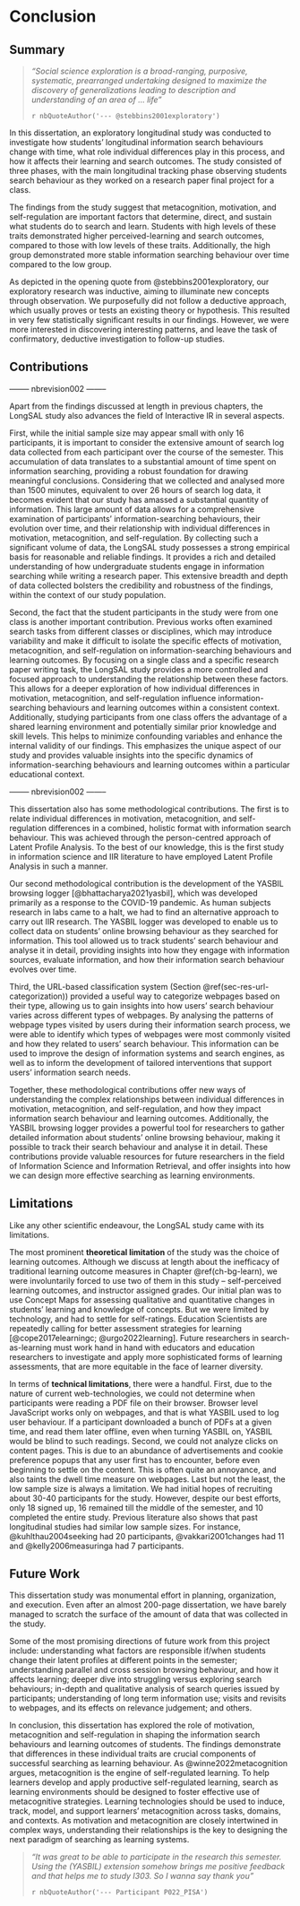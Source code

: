 # Conclusion

## Summary

> *"Social science exploration is a broad-ranging, purposive, systematic, prearranged undertaking designed to maximize the discovery of generalizations leading to description and understanding of an area of ... life"*
>
> `r nbQuoteAuthor('--- @stebbins2001exploratory')`

In this dissertation, an exploratory longitudinal study was conducted to investigate how students' longitudinal information search behaviours change with time, what role individual differences play in this process, and how it affects their learning and search outcomes.
The study consisted of three phases, with the main longitudinal tracking phase observing students search behaviour as they worked on a research paper final project for a class.


The findings from the study suggest that metacognition, motivation, and self-regulation are important factors that determine, direct, and sustain what students do to search and learn.
Students with high levels of these traits demonstrated higher perceived-learning and search outcomes, compared to those with low levels of these traits.
Additionally, the high group demonstrated more stable information searching behaviour over time compared to the low group.


As depicted in the opening quote from @stebbins2001exploratory, our exploratory research was inductive, aiming to illuminate new concepts through observation.
We purposefully did not follow a deductive approach, which usually proves or tests an existing theory or hypothesis.
This resulted in very few statistically significant results in our findings.
However, we were more interested in discovering interesting patterns, and leave the task of confirmatory, deductive investigation to follow-up studies.





<!-- We believe the findings from this study will lead to more confirmatory studies. -->

<!-- Overall, the findings suggest that developing effective search strategies and building confidence in one's knowledge on a given topic can lead to higher perceived learning and search outcomes. However, there may be other factors that come into play when it comes to achieving higher grades in research paper assignments. -->

<!-- 

Most of the results did not have statistical significance - but that's okay because this is exploratory research, which is inductive, rather than deductive.  
https://youtu.be/URz4CAaJqnE

We were more interested in discovering interesting patterns.
We believe the findings from this study will lead to more confirmatory studies.

https://www.youtube.com/playlist?list=PLZp7Vke_WTVr8E4dM1fDeMJr2B7My9Gan

, Contributions, and Future Work 

TODO: New references

- https://www.mdpi.com/2673-4001/4/1/8
- https://link.springer.com/article/10.1007/s10648-023-09730-8
- Claudia Hauff's works from CHIIR2020 onwards
- SYR and other's works

-->

## Contributions


[ -------- nbrevision002 --------]{color="red"}

Apart from the findings discussed at length in previous chapters, the LongSAL study also advances the field of Interactive IR in several aspects.


First, while the initial sample size may appear small with only 16 participants, it is important to consider the extensive amount of search log data collected from each participant over the course of the semester. This accumulation of data translates to a substantial amount of time spent on information searching, providing a robust foundation for drawing meaningful conclusions.
<!-- Specifically, you mentioned that each participant recorded multiple hours of search sessions throughout the research paper writing process.  -->
Considering that we collected and analysed more than 1500 minutes, equivalent to over 26 hours of search log data, it becomes evident that our study has amassed a substantial quantity of information. This large amount of data allows for a comprehensive examination of participants' information-searching behaviours, their evolution over time, and their relationship with individual differences in motivation, metacognition, and self-regulation. 
By collecting such a significant volume of data, the LongSAL study possesses a strong empirical basis for reasonable and reliable findings. It provides a rich and detailed understanding of how undergraduate students engage in information searching while writing a research paper. This extensive breadth and depth of data collected bolsters the credibility and robustness of the findings, within the context of our study population.


Second, the fact that the student participants in the study were from one class is another important contribution. Previous works often examined search tasks from different classes or disciplines, which may introduce variability and make it difficult to isolate the specific effects of motivation, metacognition, and self-regulation on information-searching behaviours and learning outcomes.
By focusing on a single class and a specific research paper writing task, the LongSAL study provides a more controlled and focused approach to understanding the relationship between these factors. 
This allows for a deeper exploration of how individual differences in motivation, metacognition, and self-regulation influence information-searching behaviours and learning outcomes within a consistent context.
Additionally, studying participants from one class offers the advantage of a shared learning environment and potentially similar prior knowledge and skill levels. This helps to minimize confounding variables and enhance the internal validity of our findings.
This emphasizes the unique aspect of our study and provides valuable insights into the specific dynamics of information-searching behaviours and learning outcomes within a particular educational context.


<!-- First, although at initial glance the sample size may appear to be a mere N=10, since each participants recorded multiple hours of search sessions over the semester, we collected and analysed more than 1500 minutes, or over 26 hours of search log data. 
This quantity is quite significant to draw reasonable conclusions. -->


[ -------- nbrevision002 --------]{color="red"}


This dissertation also has some methodological contributions.
The first is to relate individual differences in motivation, metacognition, and self-regulation differences in a combined, holistic format with information search behaviour.
This was achieved through the person-centred approach of Latent Profile Analysis.
To the best of our knowledge, this is the first study in information science and IIR literature to have employed Latent Profile Analysis in such a manner.


Our second methodological contribution is the development of the YASBIL browsing logger [@bhattacharya2021yasbil], which was developed primarily as a response to the COVID-19 pandemic.
<!-- With the onset of the pandemic, there was a staggering halt in in-lab human subjects research, and we had to plan for an alternative strategy to carry out IIR research.  -->
<!-- YASBIL was the fruit of that labour. -->
As human subjects research in labs came to a halt, we had to find an alternative approach to carry out IIR research.
The YASBIL logger was developed to enable us to collect data on students' online browsing behaviour as they searched for information. This tool allowed us to track students' search behaviour and analyse it in detail, providing insights into how they engage with information sources, evaluate information, and how their information search behaviour evolves over time.


Third, the URL-based classification system (Section \@ref(sec-res-url-categorization)) provided a useful way to categorize webpages based on their type, allowing us to gain insights into how users' search behaviour varies across different types of webpages. By analysing the patterns of webpage types visited by users during their information search process, we were able to identify which types of webpages were most commonly visited and how they related to users' search behaviour. This information can be used to improve the design of information systems and search engines, as well as to inform the development of tailored interventions that support users' information search needs.


Together, these methodological contributions offer new ways of understanding the complex relationships between individual differences in motivation, metacognition, and self-regulation, and how they impact information search behaviour and learning outcomes. Additionally, the YASBIL browsing logger provides a powerful tool for researchers to gather detailed information about students' online browsing behaviour, making it possible to track their search behaviour and analyse it in detail. These contributions provide valuable resources for future researchers in the field of Information Science and Information Retrieval, and offer insights into how we can design more effective searching as learning environments.



## Limitations

Like any other scientific endeavour, the LongSAL study came with its limitations.

The most prominent **theoretical limitation** of the study was the choice of learning outcomes.
Although we discuss at length about the inefficacy of traditional learning outcome measures in Chapter \@ref(ch-bg-learn), we were involuntarily forced to use two of them in this study -- self-perceived learning outcomes, and instructor assigned grades.
Our initial plan was to use Concept Maps for assessing qualitative and quantitative changes in students' learning and knowledge of concepts.
But we were limited by technology, and had to settle for self-ratings.
Education Scientists are repeatedly calling for better assessment strategies for learning [@cope2017elearningc; @urgo2022learning].
Future researchers in search-as-learning must work hand in hand with educators and education researchers to investigate and apply more sophisticated forms of learning assessments, that are more equitable in the face of learner diversity.


In terms of **technical limitations**, there were a handful.
First, due to the nature of current web-technologies, we could not determine when participants were reading a PDF file on their browser.
Browser level JavaScript works only on webpages, and that is what YASBIL used to log user behaviour.
If a participant downloaded a bunch of PDFs at a given time, and read them later offline, even when turning YASBIL on, YASBIL would be blind to such readings.
Second, we could not analyze clicks on content pages. This is due to an abundance of advertisements and cookie preference popups that any user first has to encounter, before even beginning to settle on the content. This is often quite an annoyance, and also taints the dwell time measure on webpages.
Last but not the least, the low sample size is always a limitation.
We had initial hopes of recruiting about 30-40 participants for the study.
However, despite our best efforts, only 18 signed up, 16 remained till the middle of the semester, and 10 completed the entire study.
Previous literature also shows that past longitudinal studies had similar low sample sizes.
For instance, @kuhlthau2004seeking had 20 participants, @vakkari2001changes had 11 and @kelly2006measuringa had 7 participants.

<!-- 

### Technical Limitation

- No PDF
- N=16 to N=10
- Also check anticipated limitations section from proposal
- Did not assess goodness of fit of whether first order Markov chain is the most appropriate for modelling search tactic transitions (Besag and Mondal’s (2013) statistical test)
- did not track revisits across different tasks
- clicks may have been on popup ads, cookie consent forms, and others, instead of only links (difficult to guesstimate from HTML markup)

Some difficulties:

- opening same URL in 2 different tabs and switching between them for a while before realising one is different from the other
  - or maybe long webpage (e.g.) book - two tabs at two different locations in webpage
 -->

## Future Work

This dissertation study was monumental effort in planning, organization, and execution.
<!-- , and as such there is a lot more to explore given the  -->
Even after an almost 200-page dissertation, we have barely managed to scratch the surface of the amount of data that was collected in the study.

Some of the most promising directions of future work from this project include:
understanding what factors are responsible if/when students change their latent profiles at different points in the semester;
understanding parallel and cross session browsing behaviour, and how it affects learning;
deeper dive into struggling versus exploring search behaviours;
in-depth and qualitative analysis of search queries issued by participants;
understanding of long term information use;
visits and revisits to webpages, and its effects on relevance judgement;
and others.

<!-- 
for the transitions or the changes in the Latent profiles at different points in the semester?
- Correlation between user profiles and search tactics [Table 9 @taramigkou2018leveraging]
- Parallel Browsing Behaviour
- Consistency of search terms (from FIRE group) -- low consistency = evidence of learning?
- Navigators vs Explorers (from IWSS)
- Struggling vs exploring
- Strategies from [@lam2007session] section 6: short nav, topic explore, etc
- Bing + ChatGPT, from MSR blogpost:
  - https://blogs.microsoft.com/blog/2023/02/07/reinventing-search-with-a-new-ai-powered-microsoft-bing-and-edge-your-copilot-for-the-web/
- Google + ChatGPT, from Sundar Pichai
  - https://blog.google/technology/ai/bard-google-ai-search-updates/
  - "AI features in Search can distill information to help you see the big picture."

Contrary opinions:

- https://www.newyorker.com/tech/annals-of-technology/chatgpt-is-a-blurry-jpeg-of-the-web
  - "When we’re dealing with sequences of words, lossy compression looks smarter than lossless compression."
  - hallucinations
- https://abcnews4.com/news/nation-world/experts-warn-dangers-ai-google-microsoft-push-new-chatbots-chatgpt-bard-technology-big-tech-open-ended-questions-responses-alphabet-misinformation-disinformation-internet-new-developments-bing-search-engines
  - Matt is here
  - potential to misinformation

> *We've confused young people’s ability to operate digital devices with the sophistication they need to discern whether the information those devices yield is something that can be relied upon*
>
> https://twitter.com/suzettelohmeyer/status/1617909351766757376
> https://www.grid.news/story/misinformation/2023/01/23/will-information-literacy-in-schools-fix-our-misinformation-problem/
 -->

In conclusion, this dissertation has explored the role of motivation, metacognition and self-regulation in shaping the information search behaviours and learning outcomes of students.
The findings demonstrate that differences in these individual traits are crucial components of successful searching as learning behaviour.
As @winne2022metacognition argues, metacognition is the engine of self-regulated learning.
To help learners develop and apply productive self-regulated learning, search as learning environments should be designed to foster effective use of metacognitive strategies.
Learning technologies should be used to induce, track, model, and support learners’ metacognition across tasks, domains, and contexts.
As motivation and metacognition are closely intertwined in complex ways, understanding their relationships is the key to designing the next paradigm of searching as learning systems.

<!-- 
 
 Learning environments should be designed to foster the effective use of metacognitive strategies to help learners develop and apply productive self-regulated learning. Moreover, learning technologies can be used to induce, track, model, and support learners’ metacognition across tasks, domains, and contexts. The study recommends that understanding the complex relationship between motivation and metacognition is essential to designing effective searching as learning environments. 
 
-->

> *"It was great to be able to participate in the research this semester. Using the (YASBIL) extension somehow brings me positive feedback and that helps me to study I303. So I wanna say thank you"*
>
> `r nbQuoteAuthor('--- Participant P022_PISA')`

<!-- 

This dissertation study aimed to investigate the role of metacognition in information searching as a learning activity. 

The study consisted of three phases. The first phase was an exploratory study that investigated the relationship between metacognition and information searching. The second phase was a longitudinal study that examined the impact of changing individual differences on students' longitudinal information searching behaviors and learning outcomes. The third phase was a study that compared the information searching behaviors of students on repeated and non-repeated search tasks.

The findings of the exploratory study indicated that metacognition is a crucial component of information searching as a learning activity. The results showed that the use of metacognitive strategies such as monitoring and control positively influenced the effectiveness of information searching. The results of the longitudinal study showed that 

The third phase of the study found that the information searching behaviors of students differed on repeated and non-repeated search tasks. The findings indicated that on non-repeated search tasks, students engaged in more exploratory behavior and exhibited higher levels of transition entropy in their search tactics. On repeated search tasks, students demonstrated more stable search behaviors, and their search tactics showed lower levels of entropy.

The study concludes that metacognition plays a crucial role in information searching as a learning activity. 

From @winne2022metacognition:

Learning is shaped by metacognitive knowledge exercised through metacognitive monitoring and metacognitive control.
Metacognition is the engine of self-regulated learning. To help learners develop and apply
productive self-regulated learning, learning environments should be designed to foster effective use of metacognitive strategies.
Learning technologies can be used to induce, track, model, and support learners’ metacognition across tasks, domains, and contexts.
Motivation and metacognition are closely intertwined in complex ways. Understanding their relationships is key to designing effective searching as learning environments.

and must be taken into account when designing effective searching as learning environments.
If effective use of metacognitive strategies can be fostered through well-designed learning environments,

Moreover, the study highlights the potential of learning technologies in supporting learners' metacognition across a variety of tasks, domains, and contexts. As this research has shown, 

Overall, this dissertation provides valuable insights into the ways in which metacognition and self-regulated learning can be leveraged to enhance learning outcomes and information search behaviors. By using these insights to inform the design of effective learning environments, we can help learners develop and apply productive SRL strategies, and ultimately achieve their full learning potential.

 -->

<!-- 

======================= old content ========================

see Jacek's thesis

## Research Summary

By using Latent Profile Analysis to group participants based on their self-reported scores on motivation, metacognition, and self-regulation, we were able to identify distinct subgroups within the sample. This can help us to better understand how individual differences in these factors might relate to information searching behaviors and learning outcomes.

Using a longitudinal design with with stages of writing (proposal, outline, rough draft, and final paper) also allows us to examine how these factors and behaviors might change over time and how they might relate to each other at different stages of the writing process.

Overall, the study has the potential to provide valuable insights into the complex interplay between individual differences, information searching behaviors, and learning outcomes in the context of research paper writing.

QRTs
Overall, these findings suggest that effective query reformulation strategies may be an important factor in achieving better self-perceived learning and search outcomes among undergraduate students writing research papers. Future research could explore the specific techniques and strategies that are most effective in promoting effective query reformulation among undergraduate students.

Phase 2 I:
The differences in information behaviors observed between the high and low groups in your study can be explained by a number of factors. One possible factor is motivation: the high group may have been more motivated to conduct a thorough and comprehensive search for information, which led them to explore a wider range of topics and use a variety of sources. The low group, on the other hand, may have been less motivated, and may have focused more narrowly on specific topics or sources.

Another factor is self-regulation: the high group may have been better at managing their time and resources, which allowed them to engage with a wider range of sources and explore a broader range of topics. The low group may have struggled with time management or resource allocation, which led them to rely more heavily on a smaller set of sources or topics.

Metacognition may also have played a role: the high group may have had a better understanding of their own strengths and weaknesses as information seekers, and may have adjusted their search strategies accordingly. The low group may have had a less developed sense of metacognition, which led them to rely on familiar strategies or sources, even if those strategies or sources were not always the most effective.

Finally, memory span may have been a factor: the high group may have had a larger working memory capacity, which allowed them to process more information and make connections between different sources or topics. The low group may have had a smaller working memory capacity, which made it more difficult for them to integrate information from multiple sources or to switch between different topics or sources.

Overall, these factors likely interacted in complex ways to produce the observed differences in information behaviors between the two groups. By identifying these factors and their effects on information seeking behaviors, your study provides valuable insights into how students approach research and how their behaviors may affect their learning outcomes.

 ## Summary of Results

which results have the strongest effect sizes and RBC scores?

CONCLUSION: obtained grades are not good indicators of learning 

## Methodology

## Contributions

- Latent Profile Analysis and Latent Profile Transition Analysis
- Entropy 
- Longitudinal Study Design
- Combining Motivation Metacognition Self regulation

### Latent Profile Analysis

Additionally, LPA can identify subgroups of individuals who may be at risk for negative outcomes, such as poor task performance, low job satisfaction, or developmental delays. This information can be used to design targeted interventions that are tailored to the specific needs of these subgroups.

In summary, LPA is a powerful and flexible person-centered statistical approach that is increasingly used in organizational psychology and child development research. Its ability to identify and describe latent subgroups within a population provides a more nuanced understanding of human behavior, and its applications have the potential to inform the design of targeted interventions that can improve outcomes for individuals and organizations.

In the context of information search behavior, LPA can be used to investigate how search behavior varies across different contexts or populations. For example, researchers may use LPA to identify different search patterns among novice versus expert users, or among different age or cultural groups. This can help to inform the design of search interfaces and other information systems that are tailored to the needs of specific user groups.

Overall, LPA is an interesting and valuable technique for understanding information search behavior because it allows researchers to move beyond simple group comparisons and identify meaningful subgroups within a population. By uncovering these subgroups, researchers can gain deeper insights into the complex and nuanced ways that people search for information online, and use this knowledge to improve the design and effectiveness of information systems.

Overall, the use of LPA to classify participants into high and low groups based on their scores on the IMI, MAI, and SRQ was an effective method for identifying individual differences in motivation, metacognition, and self-regulation. This allowed us to examine the relationship between these individual differences and search behavior, which is the focus of this study.

### Entropy
Transition analysis and entropy are powerful tools in the field of information retrieval that can help to uncover patterns in user search behaviour across disparate tasks and activities. By analysing transitions between different states, such as between queries, documents, or web pages, transition analysis can reveal important insights into how users navigate information spaces and interact with search systems. For example, it can be used to identify common search patterns or to identify areas where users may be experiencing difficulty or confusion.

Entropy, on the other hand, provides a quantitative measure of the uncertainty or randomness in user search behaviour. By calculating entropy values for different aspects of search behaviour, such as query reformulation or click-through behaviour, researchers can gain a better understanding of the structure and characteristics of user search behaviour in different contexts. This can help to identify areas for improvement in search systems and to design more effective search algorithms and interfaces.

Together, transition analysis and entropy provide a powerful framework for understanding user search behaviour and improving the design and effectiveness of search systems. By analysing transitions and quantifying the level of uncertainty in user behaviour, researchers can uncover valuable insights that can inform the development of more effective search systems and improve the overall user experience.

From ASIST award session

FOLLOW UP WITH ...

- Change of the self, self-reflection
- Look at anthropology perspective

ROB:

- Look at qualitative data. More interesting

HEATHER:

- what can we share back to the teachers of the course, librarians and others

write short introductions and conclusions for the following chapters of my dissertation:

1. results - longitudinal phase of writing research paper
2. results - initial and final phase - repeated vs non-repeated search task
3. revisiting research questions in light of results
4. conclusion

~~~~~~~

Introduction for Results - Longitudinal Phase of Writing Research Paper:

Conclusion for Results - Longitudinal Phase of Writing Research Paper:
The findings from the longitudinal phase of the study revealed that students' information search behaviors and learning outcomes changed significantly over time. The high group demonstrated significantly higher perceived learning and search outcomes compared to the low group. The results suggest that repeated engagement with search tasks can improve search behaviors and learning outcomes.

Introduction for Revisiting Research Questions in Light of Results:
This chapter aims to revisit the research questions that guided the study in light of the findings from the analysis. The chapter presents a discussion of the implications of the findings for the research questions and provides recommendations for future research.

Conclusion for Revisiting Research Questions in Light of Results:
The findings from the analysis shed light on how individual differences, task goals, and repeated engagement with search tasks affect information search behaviors and learning outcomes. The chapter provides a summary of the key findings and discusses their implications for future research in information science and information retrieval.

Introduction for Conclusion:
This chapter presents a summary of the study's main findings, implications, and limitations. The chapter also provides recommendations for practitioners and researchers in information science and information retrieval.

Conclusion for Conclusion:
The study aimed to investigate the effects of individual differences, task goals, and repeated engagement with search tasks on information search behaviors and learning outcomes. The findings suggest that repeated engagement with search tasks can improve information search behaviors and learning outcomes. The study also highlights the importance of considering individual differences and task goals when designing search tasks for educational purposes. The chapter concludes by discussing the limitations of the study and providing recommendations for future research.

 -->